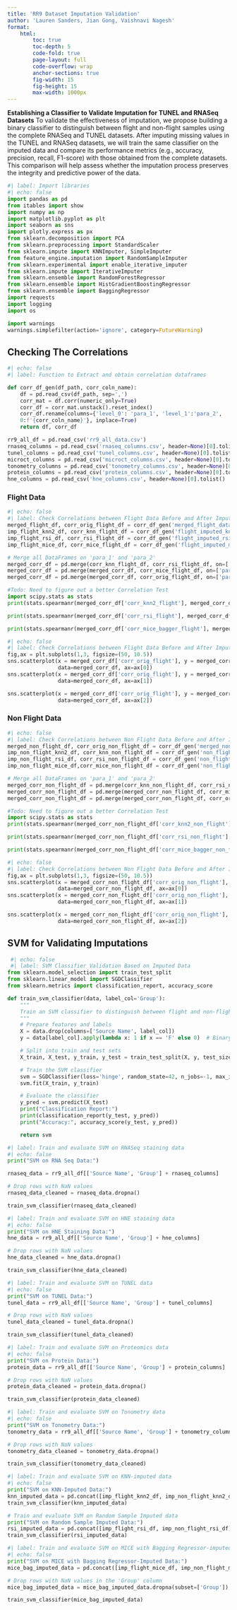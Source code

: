 ```yaml
---
title: 'RR9 Dataset Imputation Validation'
author: 'Lauren Sanders, Jian Gong, Vaishnavi Nagesh'
format:
    html:
        toc: true
        toc-depth: 5
        code-fold: true
        page-layout: full
        code-overflow: wrap 
        anchor-sections: true
        fig-width: 15
        fig-height: 15
        max-width: 1000px
---
```


**Establishing a Classifier to Validate Imputation for TUNEL and RNASeq Datasets**
To validate the effectiveness of imputation, we propose building a binary classifier to distinguish between flight and non-flight samples using the complete RNASeq and TUNEL datasets. After imputing missing values in the TUNEL and RNASeq datasets, we will train the same classifier on the imputed data and compare its performance metrics (e.g., accuracy, precision, recall, F1-score) with those obtained from the complete datasets. This comparison will help assess whether the imputation process preserves the integrity and predictive power of the data.

```python
#| label: Import libraries
#| echo: false
import pandas as pd
from itables import show
import numpy as np
import matplotlib.pyplot as plt
import seaborn as sns
import plotly.express as px
from sklearn.decomposition import PCA
from sklearn.preprocessing import StandardScaler
from sklearn.impute import KNNImputer, SimpleImputer
from feature_engine.imputation import RandomSampleImputer
from sklearn.experimental import enable_iterative_imputer
from sklearn.impute import IterativeImputer
from sklearn.ensemble import RandomForestRegressor
from sklearn.ensemble import HistGradientBoostingRegressor
from sklearn.ensemble import BaggingRegressor
import requests
import logging
import os

import warnings
warnings.simplefilter(action='ignore', category=FutureWarning)
```

## Checking The Correlations

```python
#| echo: false
#| label: Function to Extract and obtain correlation dataframes

def corr_df_gen(df_path, corr_coln_name):
    df = pd.read_csv(df_path, sep=',')
    corr_mat = df.corr(numeric_only=True)
    corr_df = corr_mat.unstack().reset_index()
    corr_df.rename(columns={'level_0': 'para_1', 'level_1':'para_2', 
    0:f'{corr_coln_name}'}, inplace=True)
    return df, corr_df

rr9_all_df = pd.read_csv('rr9_all_data.csv')
rnaseq_columns = pd.read_csv('rnaseq_columns.csv', header=None)[0].tolist()
tunel_columns = pd.read_csv('tunel_columns.csv', header=None)[0].tolist()
microct_columns = pd.read_csv('microct_columns.csv', header=None)[0].tolist()
tonometry_columns = pd.read_csv('tonometry_columns.csv', header=None)[0].tolist()
protein_columns = pd.read_csv('protein_columns.csv', header=None)[0].tolist()
hne_columns = pd.read_csv('hne_columns.csv', header=None)[0].tolist()
```

### Flight Data
```python
#| echo: false
#| label: Check Correlations between Flight Data Before and After Imputation
merged_flight_df, corr_orig_flight_df = corr_df_gen('merged_flight_data.csv', 'corr_orig_flight')
imp_flight_knn2_df, corr_knn_flight_df = corr_df_gen('flight_imputed_knn2.csv', 'corr_knn2_flight')
imp_flight_rsi_df, corr_rsi_flight_df = corr_df_gen('flight_imputed_rsi.csv', 'corr_rsi_flight')
imp_flight_mice_df, corr_mice_flight_df = corr_df_gen('flight_imputed_mice_bagger.csv', 'corr_mice_bagger_flight')

# Merge all DataFrames on 'para_1' and 'para_2'
merged_corr_df = pd.merge(corr_knn_flight_df, corr_rsi_flight_df, on=['para_1', 'para_2'], how='inner')
merged_corr_df = pd.merge(merged_corr_df, corr_mice_flight_df, on=['para_1', 'para_2'], how='inner')
merged_corr_df = pd.merge(merged_corr_df, corr_orig_flight_df, on=['para_1', 'para_2'], how='inner')

#Todo: Need to figure out a better Correlation Test
import scipy.stats as stats
print(stats.spearmanr(merged_corr_df['corr_knn2_flight'], merged_corr_df['corr_orig_flight']))

print(stats.spearmanr(merged_corr_df['corr_rsi_flight'], merged_corr_df['corr_orig_flight']))

print(stats.spearmanr(merged_corr_df['corr_mice_bagger_flight'], merged_corr_df['corr_orig_flight']))
```


```python
#| echo: false
#| label: Check Correlations between Flight Data Before and After Imputation - Plots
fig,ax = plt.subplots(1,3, figsize=(50, 10.5))
sns.scatterplot(x = merged_corr_df['corr_orig_flight'], y = merged_corr_df['corr_knn2_flight'],
                data=merged_corr_df, ax=ax[0])
sns.scatterplot(x = merged_corr_df['corr_orig_flight'], y = merged_corr_df['corr_rsi_flight'],
                data=merged_corr_df, ax=ax[1])             

sns.scatterplot(x = merged_corr_df['corr_orig_flight'], y = merged_corr_df['corr_mice_bagger_flight'],
                data=merged_corr_df, ax=ax[2])
```

### Non Flight Data

```python
#| echo: false
#| label: Check Correlations between Non Flight Data Before and After Imputation
merged_non_flight_df, corr_orig_non_flight_df = corr_df_gen('merged_non_flight_data.csv', 'corr_orig_non_flight')
imp_non_flight_knn2_df, corr_knn_non_flight_df = corr_df_gen('non_flight_imputed_knn2.csv', 'corr_knn2_non_flight')
imp_non_flight_rsi_df, corr_rsi_non_flight_df = corr_df_gen('non_flight_imputed_rsi.csv', 'corr_rsi_non_flight')
imp_non_flight_mice_df,corr_mice_non_flight_df = corr_df_gen('non_flight_imputed_mice_bagger.csv', 'corr_mice_bagger_non_flight')

# Merge all DataFrames on 'para_1' and 'para_2'
merged_corr_non_flight_df = pd.merge(corr_knn_non_flight_df, corr_rsi_non_flight_df, on=['para_1', 'para_2'], how='inner')
merged_corr_non_flight_df = pd.merge(merged_corr_non_flight_df, corr_mice_non_flight_df, on=['para_1', 'para_2'], how='inner')
merged_corr_non_flight_df = pd.merge(merged_corr_non_flight_df, corr_orig_non_flight_df, on=['para_1', 'para_2'], how='inner')

#Todo: Need to figure out a better Correlation Test
import scipy.stats as stats
print(stats.spearmanr(merged_corr_non_flight_df['corr_knn2_non_flight'], merged_corr_non_flight_df['corr_orig_non_flight']))

print(stats.spearmanr(merged_corr_non_flight_df['corr_rsi_non_flight'], merged_corr_non_flight_df['corr_orig_non_flight']))

print(stats.spearmanr(merged_corr_non_flight_df['corr_mice_bagger_non_flight'], merged_corr_non_flight_df['corr_orig_non_flight']))
```

```python
#| echo: false
#| label: Check Correlations between Non Flight Data Before and After Imputation - Plots
fig,ax = plt.subplots(1,3, figsize=(50, 10.5))
sns.scatterplot(x = merged_corr_non_flight_df['corr_orig_non_flight'], y = merged_corr_non_flight_df['corr_knn2_non_flight'],
                data=merged_corr_non_flight_df, ax=ax[0])
sns.scatterplot(x = merged_corr_non_flight_df['corr_orig_non_flight'], y = merged_corr_non_flight_df['corr_rsi_non_flight'],
                data=merged_corr_non_flight_df, ax=ax[1])             

sns.scatterplot(x = merged_corr_non_flight_df['corr_orig_non_flight'], y = merged_corr_non_flight_df['corr_mice_bagger_non_flight'],
                data=merged_corr_non_flight_df, ax=ax[2])
```

## SVM for Validating Imputations
```python
 #| echo: false
 #| label: SVM Classifier Validation Based on Imputed Data
from sklearn.model_selection import train_test_split
from sklearn.linear_model import SGDClassifier
from sklearn.metrics import classification_report, accuracy_score

def train_svm_classifier(data, label_col='Group'):
    """
    Train an SVM classifier to distinguish between flight and non-flight samples.
    """
    # Prepare features and labels
    X = data.drop(columns=['Source Name', label_col])
    y = data[label_col].apply(lambda x: 1 if x == 'F' else 0)  # Binary classification: Flight (1) vs Non-Flight (0)

    # Split into train and test sets
    X_train, X_test, y_train, y_test = train_test_split(X, y, test_size=0.3, random_state=42, stratify=y)

    # Train the SVM classifier
    svm = SGDClassifier(loss='hinge', random_state=42, n_jobs=-1, max_iter=1000, tol=1e-3)
    svm.fit(X_train, y_train)

    # Evaluate the classifier
    y_pred = svm.predict(X_test)
    print("Classification Report:")
    print(classification_report(y_test, y_pred))
    print("Accuracy:", accuracy_score(y_test, y_pred))

    return svm
```

```python
#| label: Train and evaluate SVM on RNASeq staining data
#| echo: false
print("SVM on RNA Seq Data:")

rnaseq_data = rr9_all_df[['Source Name', 'Group'] + rnaseq_columns]

# Drop rows with NaN values
rnaseq_data_cleaned = rnaseq_data.dropna()

train_svm_classifier(rnaseq_data_cleaned)
```

```python
#| label: Train and evaluate SVM on HNE staining data
#| echo: false
print("SVM on HNE Staining Data:")
hne_data = rr9_all_df[['Source Name', 'Group'] + hne_columns]

# Drop rows with NaN values
hne_data_cleaned = hne_data.dropna()

train_svm_classifier(hne_data_cleaned)
```

```python
#| label: Train and evaluate SVM on TUNEL data
#| echo: false
print("SVM on TUNEL Data:")
tunel_data = rr9_all_df[['Source Name', 'Group'] + tunel_columns]

# Drop rows with NaN values
tunel_data_cleaned = tunel_data.dropna()

train_svm_classifier(tunel_data_cleaned)
```

```python
#| label: Train and evaluate SVM on Proteomics data
#| echo: false
print("SVM on Protein Data:")
protein_data = rr9_all_df[['Source Name', 'Group'] + protein_columns]

# Drop rows with NaN values
protein_data_cleaned = protein_data.dropna()

train_svm_classifier(protein_data_cleaned)
```

```python
#| label: Train and evaluate SVM on Tonometry data
#| echo: false
print("SVM on Tonometry Data:")
tonometry_data = rr9_all_df[['Source Name', 'Group'] + tonometry_columns]

# Drop rows with NaN values
tonometry_data_cleaned = tonometry_data.dropna()

train_svm_classifier(tonometry_data_cleaned)
```

```python
#| label: Train and evaluate SVM on KNN-imputed data
#| echo: false
print("SVM on KNN-Imputed Data:")
knn_imputed_data = pd.concat([imp_flight_knn2_df, imp_non_flight_knn2_df], axis=0)
train_svm_classifier(knn_imputed_data)

# Train and evaluate SVM on Random Sample Imputed data
print("SVM on Random Sample Imputed Data:")
rsi_imputed_data = pd.concat([imp_flight_rsi_df, imp_non_flight_rsi_df], axis=0)
train_svm_classifier(rsi_imputed_data)

```

```python
#| label: Train and evaluate SVM on MICE with Bagging Regressor-imputed data
#| echo: false
print("SVM on MICE with Bagging Regressor-Imputed Data:")
mice_bag_imputed_data = pd.concat([imp_flight_mice_df, imp_non_flight_mice_df], axis=0)

# Drop rows with NaN values in the 'Group' column
mice_bag_imputed_data = mice_bag_imputed_data.dropna(subset=['Group'])

train_svm_classifier(mice_bag_imputed_data)
```

